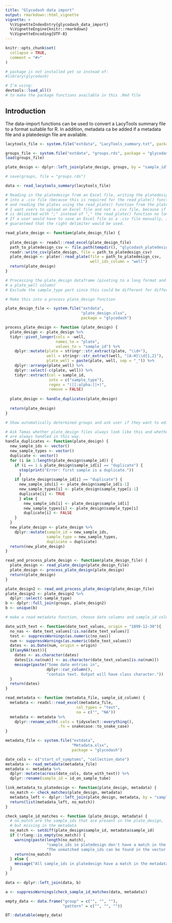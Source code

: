 ```yaml
---
title: "Glycodash data import"
output: rmarkdown::html_vignette
vignette: >
  %\VignetteIndexEntry{glycodash_data_import}
  %\VignetteEngine{knitr::rmarkdown}
  %\VignetteEncoding{UTF-8}
---
```


```r
knitr::opts_chunk$set(
  collapse = TRUE,
  comment = "#>"
)
```

```r
# package is not installed yet so instead of:
#library(glycodash)

# I'm using:
devtools::load_all()
# to make the package functions available in this .Rmd file
```

## Introduction

The data-import functions can be used to convert a LacyTools summary file to a format suitable for R. In addition, metadata ca be added if a metadata file and a platedesign file are available.

```r

lacytools_file <- system.file("extdata", "LacyTools_summary.txt", package = "glycodash")

groups_file <- system.file("extdata", "groups.rds", package = "glycodash")
load(groups_file)

plate_design <- dplyr::left_join(plate_design, groups, by = "sample_id")

# save(groups, file = "groups.rds")

data <- read_lacytools_summary(lacytools_file)

# Reading in the platedesign from an Excel file, writing the platedesign 
# into a .csv file (because this is required for the read_plate() function from plater) 
# and reading the plates using the read_plate() function from the plater package.
# I want users to upload an Excel file and not a .csv file, because if the csv file
# is delimited with ";" instead of "," the read_plate() function no longer works.
# If a user would have to save an Excel file as a .csv file manually, it cannot be 
# guaranteed that the right delimiter would be used.

read_plate_design <- function(plate_design_file) {
  
  plate_design <- readxl::read_excel(plate_design_file)
  path_to_platedesign_csv <- file.path(tempdir(), "glycodash_platedesign.csv")
  readr::write_csv(plate_design, file = path_to_platedesign_csv)
  plate_design <- plater::read_plate(file = path_to_platedesign_csv, 
                                     well_ids_column = "well")
  return(plate_design)
}

# Processing the plate_design dataframe (pivoting to a long format and adding
# a plate_well column)
# Exclude the sample_type part since this could be different for different data?

# Make this into a process plate_design function

plate_design_file <- system.file("extdata",
                                 "plate_design.xlsx",
                                 package = "glycodash")

process_plate_design <- function (plate_design) {
  plate_design <- plate_design %>%
  tidyr::pivot_longer(cols = -well,
                      names_to = "plate",
                      values_to = "sample_id") %>%
    dplyr::mutate(plate = stringr::str_extract(plate, "\\d+"),
                  well = stringr::str_extract(well, "[A-H]\\d{1,2}"),
                  plate_well = paste(plate, well, sep = "_")) %>% 
    dplyr::arrange(plate_well) %>% 
    dplyr::select(-c(plate, well)) %>% 
    tidyr::extract(col = sample_id, 
                   into = c("sample_type"), 
                   regex = "([[:alpha:]]+)",
                   remove = FALSE)
  
  plate_design <- handle_duplicates(plate_design)
  
  return(plate_design)
}

# Show automatically determined groups and ask user if they want to edit them

# Ask Tamas whether plate_design files always look like this and whether duplicates
# are always handled in this way.
handle_duplicates <- function(plate_design) {
  new_sample_ids <- vector()
  new_sample_types <- vector()
  duplicate <- vector()
  for (i in 1:length(plate_design$sample_id)) {
    if (i == 1 & plate_design$sample_id[i] == "duplicate") {
      stop(print("Error: first sample is a duplicate."))
      }
    if (plate_design$sample_id[i] == "duplicate") {
      new_sample_ids[i] <- plate_design$sample_id[i-1]
      new_sample_types[i] <- plate_design$sample_type[i-1]
      duplicate[i] <- TRUE
      } else {
        new_sample_ids[i] <- plate_design$sample_id[i]
        new_sample_types[i] <- plate_design$sample_type[i]
        duplicate[i] <- FALSE
    }
  }
  new_plate_design <- plate_design %>% 
    dplyr::mutate(sample_id = new_sample_ids,
                  sample_type = new_sample_types,
                  duplicate = duplicate)
  return(new_plate_design)
}

read_and_process_plate_design <- function(plate_design_file) {
  plate_design <- read_plate_design(plate_design_file)
  plate_design <- process_plate_design(plate_design)
  return(plate_design)
}

plate_design2 <- read_and_process_plate_design(plate_design_file)
plate_design2 <- plate_design2 %>% 
  dplyr::select(-sample_type)
b <- dplyr::full_join(groups, plate_design2)
b <- unique(b)

# make a read metadata function, choose date columns and sample_id column?

date_with_text <- function(date_text_values, origin = "1899-12-30"){
  no_nas <- date_text_values[!is.na(date_text_values)]
  test <- suppressWarnings(as.numeric(no_nas))
  num <- suppressWarnings(as.numeric(date_text_values))
  dates <- as.Date(num, origin = origin)
  if(anyNA(test)){
    dates <- as.character(dates)
    dates[is.na(num)] <- as.character(date_text_values[is.na(num)])
    message(paste("Some date entries in", 
                  dplyr::cur_column(), 
                  "contain text. Output will have class character."))
  }
  return(dates)
}

read_metadata <- function (metadata_file, sample_id_column) {
  metadata <- readxl::read_excel(metadata_file,
                               col_types = "text", 
                               na = c("", "NA"))
  metadata <- metadata %>% 
    dplyr::rename_with(.cols = tidyselect::everything(), 
                       .fn = snakecase::to_snake_case) 
}

metadata_file <- system.file("extdata",
                             "Metadata.xlsx",
                             package = "glycodash")

date_cols <- c("start_of_symptoms", "collection_date")
metadata <- read_metadata(metadata_file)
metadata <- metadata %>% 
  dplyr::mutate(across(date_cols, date_with_text)) %>% 
  dplyr::rename(sample_id = id_on_sample_tube)

link_metadata_to_platedesign <- function(plate_design, metadata) {
  no_match <- check_matches(plate_design, metadata)
  metadata_left <- dplyr::left_join(plate_design, metadata, by = "sample_id")
  return(list(metadata_left, no_match))
}

check_sample_id_matches <- function (plate_design, metadata) {
  # no_match are the sample_ids that are present in the plate_design,
  # but missing in the metadata
  no_match <- setdiff(plate_design$sample_id, metadata$sample_id)
  if (!rlang::is_empty(no_match)) {
    warning(paste(length(no_match),
                  "sample_ids in platedesign don't have a match in the metadata.",
                  "The unmatched sample_ids can be found in the vector \"no_match\"."))
    return(no_match)
  } else {
    message("All sample_ids in platedesign have a match in the metadata.")
  }
}

data <- dplyr::left_join(data, b)

a <- suppressWarnings(check_sample_id_matches(data, metadata))

empty_data <- data.frame("group" = c("", "", ""),
                         "pattern" = c("", "", ""))

DT::datatable(empty_data)

```

